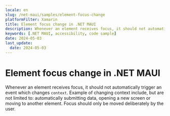 ```yaml
---
locale: en
slug: /net-maui/samples/element-focus-change
platformFilter: Xamarin
title: Element focus change in .NET MAUI
description: Whenever an element receives focus, it should not automatically trigger an event which changes context.
keywords: [.NET MAUI, accessibility, code sample]
date: 2024-05-03
last_update:
  date: 2024-05-03
---
```


# Element focus change in .NET MAUI

Whenever an element receives focus, it should not automatically trigger an event which changes `context`. Example of changing context include, but are not limited to: automatically submitting data, opening a new screen or moving to another element. Focus should only be moved deliberately by the user.

<CodeSample id="element-focus" locale="en" platform="net-maui"/>
